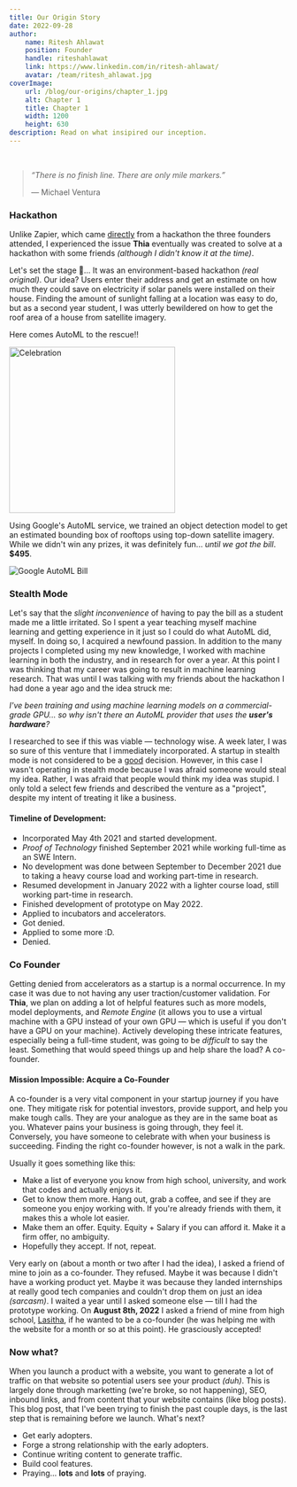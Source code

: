 ```yaml
---
title: Our Origin Story
date: 2022-09-28
author:
    name: Ritesh Ahlawat
    position: Founder
    handle: riteshahlawat
    link: https://www.linkedin.com/in/ritesh-ahlawat/
    avatar: /team/ritesh_ahlawat.jpg
coverImage:
    url: /blog/our-origins/chapter_1.jpg
    alt: Chapter 1
    title: Chapter 1
    width: 1200
    height: 630
description: Read on what insipired our inception.
---
```


<br />

> _“There is no finish line. There are only mile markers.”_
>
> — Michael Ventura

### Hackathon

Unlike Zapier, which came [directly][1] from a hackathon the three founders attended, I
experienced the issue **Thia** eventually was created to solve at a hackathon with some friends _(although I didn't
know it at the time)_.

Let's set the stage 🥁... It was an environment-based hackathon _(real original)_. Our idea? Users enter their address and get
an estimate on how much they could save on electricity if solar panels were installed on their house. Finding the amount
of sunlight falling at a location was easy to do, but as a second year student, I was utterly bewildered on how to get
the roof area of a house from satellite imagery.

Here comes AutoML to the rescue!!

<img src='/blog/our-origins/yippee.gif' alt='Celebration' title='Yippee!!!' width='300' />

Using Google's AutoML service, we trained an object detection model to get an estimated bounding box of rooftops using
top-down satellite imagery. While we didn't win any prizes, it was definitely fun... _until we got the bill_. **$495**.

![Google AutoML Bill][2]

### Stealth Mode

Let's say that the _slight inconvenience_ of having to pay the bill as a student made me a little irritated. So I spent a year
teaching myself machine learning and getting experience in it just so I could do what AutoML did, myself. In doing so, I
acquired a newfound passion. In addition to the many projects I completed using my new knowledge, I worked with machine learning in
both the industry, and in research for over a year. At this point I was thinking that my career was going to result in machine
learning research. That was until I was talking with my friends about the hackathon I had done a year ago and the idea struck me:

_I've been training and using machine learning models on a commercial-grade GPU... so why isn't there an AutoML provider
that uses the **user's hardware**?_

I researched to see if this was viable — technology wise. A week later, I was so sure of this venture that I immediately incorporated. A startup
in stealth mode is not considered to be a [good][3] decision. However, in this case I wasn't operating in stealth mode because I was afraid someone
would steal my idea. Rather, I was afraid that people would think my idea was stupid. I only told a select few friends and described the venture
as a "project", despite my intent of treating it like a business.

#### Timeline of Development:

-   Incorporated May 4th 2021 and started development.
-   _Proof of Technology_ finished September 2021 while working full-time as an SWE Intern.
-   No development was done between September to December 2021 due to taking a heavy course load and working part-time in research.
-   Resumed development in January 2022 with a lighter course load, still working part-time in research.
-   Finished development of prototype on May 2022.
-   Applied to incubators and accelerators.
-   Got denied.
-   Applied to some more :D.
-   Denied.

### Co Founder

Getting denied from accelerators as a startup is a normal occurrence. In my case it was due to not having any
user traction/customer validation. For **Thia**, we plan on adding a lot of helpful features such as more models, model deployments,
and _Remote Engine_ (it allows you to use a virtual machine with a GPU instead of your own GPU — which is useful if you don't have a GPU
on your machine). Actively developing these intricate features, especially being a full-time student, was going to be _difficult_ to
say the least. Something that would speed things up and help share the load? A co-founder.

#### Mission Impossible: Acquire a Co-Founder

A co-founder is a very vital component in your startup journey if you have one. They mitigate risk for potential investors, provide
support, and help you make tough calls. They are your analogue as they are in the same boat as you. Whatever pains your business
is going through, they feel it. Conversely, you have someone to celebrate with when your business is succeeding. Finding the
right co-founder however, is not a walk in the park.

Usually it goes something like this:

-   Make a list of everyone you know from high school, university, and work that codes and actually enjoys it.
-   Get to know them more. Hang out, grab a coffee, and see if they are someone you enjoy working with. If you're already friends
    with them, it makes this a whole lot easier.
-   Make them an offer. Equity. Equity + Salary if you can afford it. Make it a firm offer, no ambiguity.
-   Hopefully they accept. If not, repeat.

Very early on (about a month or two after I had the idea), I asked a friend of mine to join as a co-founder. They refused. Maybe it was
because I didn't have a working product yet. Maybe it was because they landed internships at really good tech companies and couldn't drop
them on just an idea _(sarcasm)_. I waited a year until I asked someone else — till I had the prototype working. On **August 8th, 2022**
I asked a friend of mine from high school, [Lasitha][4], if he wanted to be a co-founder (he was helping me with the website for a month
or so at this point). He grasciously accepted!

### Now what?

When you launch a product with a website, you want to generate a lot of traffic on that website so potential users see your product _(duh)_.
This is largely done through marketting (we're broke, so not happening), SEO, inbound links, and from content that your website
contains (like blog posts). This blog post, that I've been trying to finish the past couple days, is the last step that is remaining
before we launch. What's next?

-   Get early adopters.
-   Forge a strong relationship with the early adopters.
-   Continue writing content to generate traffic.
-   Build cool features.
-   Praying... **lots** and **lots** of praying.

[1]: https://journeys.autopilotapp.com/blog/zapier-remote-work-company 'Zapier Origins'
[2]: /blog/our-origins/gcp_automl_bill.png 'Google AutoML Bill'
[3]: https://news.ycombinator.com/item?id=2223705 'Stealth Mode = Bad'
[4]: /about#lasitha 'Lasitha Amuwala'
